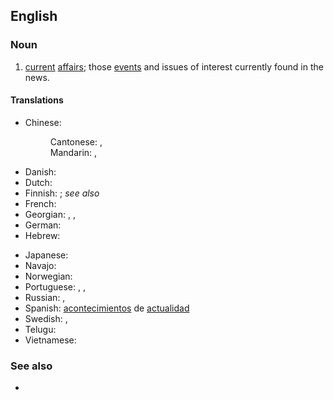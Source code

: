 {{also|current-events}}
==English==

===Noun===
{{en-plural noun|sg=current event}}

# [[current]] [[affairs]]; those [[event]]s and issues of interest currently found in the news.

====Translations====
{{trans-top|news items}}
* Chinese:
*: Cantonese: {{t|yue|時事|sc=Hani}}, {{t|yue|时事|tr=si4 si6|sc=Hani}}
*: Mandarin: {{t+|cmn|時事|sc=Hani}}, {{t+|cmn|时事|tr=shíshì|sc=Hani}}
* Danish: {{t|da|aktuelle begivenheder}}
* Dutch: {{t+|nl|actualiteiten}}
* Finnish: {{t|fi|[[ajankohtaiset]] [[uutiset]]}}; ''see also'' {{t|fi|ajankohtaisohjelma}}
* French: {{t+|fr|actualités}}
* Georgian: {{t|ka|მიმდინარე მოვლენები}}, {{t|ka|ახლანდელი მოვლენები}}, {{t|ka|დღევანდელი მოვლენები}}
* German: {{t|de|aktuelle Veranstaltungen}}
* Hebrew: {{t+|he|אֲקְטוּאַלְיָה|f|tr=aqtuálya|sc=Hebr}}
{{trans-mid}}
* Japanese: {{t+|ja|時事|tr=jiji}}
* Navajo: {{t|nv|ádahooníłígíí}}
* Norwegian: {{t|no|aktuelle hendelser}}
* Portuguese: {{t|pt|[[eventos]] [[atuais]]|m-p}}, {{t|pt|[[acontecimentos]] [[recentes]]|m-p}}, {{t+|pt|atualidades|f-p}}
* Russian: {{t+|ru|но́вости|f-p}}, {{t+|ru|теку́щие собы́тия|n-p}}
* Spanish: [[acontecimiento|acontecimientos]] de [[actualidad]] {{g|m-p}}
* Swedish: {{t+|sv|aktualitet|alt=aktualiteter}}, {{t+|sv|aktuell|alt=aktuella}} {{t+|sv|händelse|alt=händelser}}
* Telugu: {{t+|te|ప్రస్తుత ఘటనలు|sc=Telu}}
* Vietnamese: {{t+|vi|thời sự}}
{{trans-bottom}}

===See also===
* {{l|en|current affairs}}